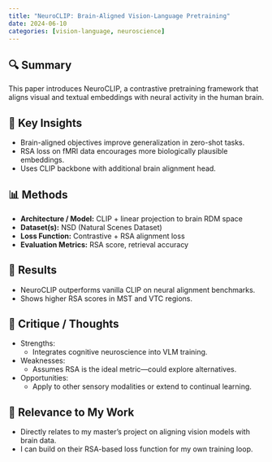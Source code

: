 ```yaml
---
title: "NeuroCLIP: Brain-Aligned Vision-Language Pretraining"
date: 2024-06-10
categories: [vision-language, neuroscience]
---
```


## 🔍 Summary
This paper introduces NeuroCLIP, a contrastive pretraining framework that aligns visual and textual embeddings with neural activity in the human brain.

## 🧠 Key Insights
- Brain-aligned objectives improve generalization in zero-shot tasks.
- RSA loss on fMRI data encourages more biologically plausible embeddings.
- Uses CLIP backbone with additional brain alignment head.

## 📊 Methods
- **Architecture / Model:** CLIP + linear projection to brain RDM space
- **Dataset(s):** NSD (Natural Scenes Dataset)
- **Loss Function:** Contrastive + RSA alignment loss
- **Evaluation Metrics:** RSA score, retrieval accuracy

## 🧪 Results
- NeuroCLIP outperforms vanilla CLIP on neural alignment benchmarks.
- Shows higher RSA scores in MST and VTC regions.

## 🤔 Critique / Thoughts
- Strengths:
  - Integrates cognitive neuroscience into VLM training.
- Weaknesses:
  - Assumes RSA is the ideal metric—could explore alternatives.
- Opportunities:
  - Apply to other sensory modalities or extend to continual learning.

## 🔗 Relevance to My Work
- Directly relates to my master’s project on aligning vision models with brain data.
- I can build on their RSA-based loss function for my own training loop.
